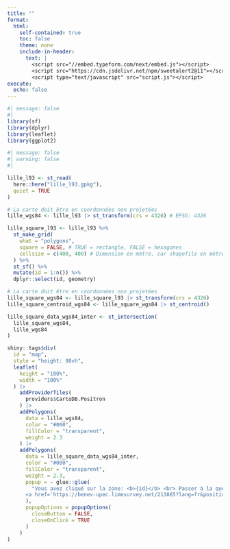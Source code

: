 ```yaml
---
title: ""
format:
  html:
    self-contained: true
    toc: false
    theme: none
    include-in-header:
      text: |
        <script src="//embed.typeform.com/next/embed.js"></script>
        <script src="https://cdn.jsdelivr.net/npm/sweetalert2@11"></script>
        <script type="text/javascript" src="script.js"></script>
execute:
  echo: false
---
```


```r
#| message: false
#| 
library(sf)
library(dplyr)
library(leaflet)
library(ggplot2)
```

```r
#| message: false
#| warning: false
#| 

lille_l93 <- st_read(
  here::here("lille_l93.gpkg"),
  quiet = TRUE
)

# La carte doit être en coordonnées non projetées
lille_wgs84 <- lille_l93 |> st_transform(crs = 4326) # EPSG: 4326

lille_square_l93 <- lille_l93 %>% 
  st_make_grid(
    what = "polygons", 
    square = FALSE, # TRUE = rectangle, FALSE = hexagones
    cellsize = c(400, 400) # Dimension en mètre, car shapefile en mètre (lambert 93)
  ) %>% 
  st_sf() %>% 
  mutate(id = 1:n()) %>% 
  dplyr::select(id, geometry)

# La carte doit être en coordonnées non projetées
lille_square_wgs84 <- lille_square_l93 |> st_transform(crs = 4326)
lille_square_centroid_wgs84 <- lille_square_wgs84 |> st_centroid()

lille_square_data_wgs84_inter <- st_intersection(
  lille_square_wgs84,
  lille_wgs84
)
```

```r
shiny::tags$div(
  id = "map",
  style = "height: 98vh",
  leaflet(
    height = "100%",
    width = "100%"
  ) |>
    addProviderTiles(
      providers$CartoDB.Positron
    ) |>
    addPolygons(
      data = lille_wgs84,
      color = "#000",
      fillColor = "transparent",
      weight = 2.3
    ) |>
    addPolygons(
      data = lille_square_data_wgs84_inter,
      color = "#000",
      fillColor = "transparent",
      weight = 2.3,
      popup = ~ glue::glue(
        "Vous avez cliqué sur la zone: <b>{id}</b> <br> Passer à la question suivante: 
      <a href='https://benev-upec.limesurvey.net/213865?lang=fr&position={id}'>Débuter le questionnaire</a>"
      ),
      popupOptions = popupOptions(
        closeButton = FALSE,
        closeOnClick = TRUE
      )
    )
)
```
